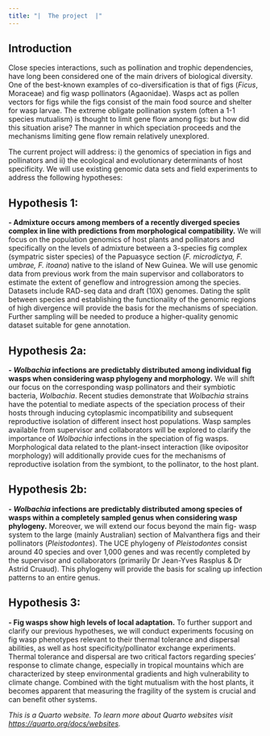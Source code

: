 ```yaml
---
title: "|  The project  |"
---
```


## **Introduction**

Close species interactions, such as pollination and trophic dependencies, have long been considered one of the main drivers of biological diversity. One of the best-known examples of co-diversification is that of figs (*Ficus*, Moraceae) and fig wasp pollinators (Agaonidae). Wasps act as pollen vectors for figs while the figs consist of the main food source and shelter for wasp larvae. The extreme obligate pollination system (often a 1-1 species mutualism) is thought to limit gene flow among figs: but how did this situation arise? The manner in which speciation proceeds and the mechanisms limiting gene flow remain relatively unexplored. 

The current project will address: i) the genomics of speciation in figs and pollinators and ii) the ecological and evolutionary determinants of host specificity. We will use existing genomic data sets and field experiments to address the following hypotheses: 

## **Hypothesis 1: ** 
**- Admixture occurs among members of a recently diverged species complex in line with predictions from morphological compatibility.**
We will focus on the population genomics of host plants and pollinators and specifically on the levels of admixture between a 3-species fig complex (sympatric sister species) of the Papuasyce section (*F. microdictya, F. umbrae, F. itoana*) native to the island of New Guinea. We will use genomic data from previous work from the main supervisor and collaborators to estimate the extent of geneflow and introgression among the species. Datasets include RAD-seq data and draft (10X) genomes. Dating the split between species and establishing the functionality of the genomic regions of high divergence will provide the basis for the mechanisms of speciation. Further sampling will be needed to produce a higher-quality genomic dataset suitable for gene annotation.

## **Hypothesis 2a:** 
**- *Wolbachia* infections are predictably distributed among individual fig wasps when considering wasp phylogeny and morphology.**
We will shift our focus on the corresponding wasp pollinators and their symbiotic bacteria, *Wolbachia*. Recent studies demonstrate that *Wolbachia* strains have the potential to mediate aspects of the speciation process of their hosts through inducing cytoplasmic incompatibility and subsequent reproductive isolation of different insect host populations. Wasp samples available from supervisor and collaborators will be explored to clarify the importance of *Wolbachia* infections in the speciation of fig wasps. Morphological data related to the plant-insect interaction (like ovipositor morphology) will additionally provide cues for the mechanisms of reproductive isolation from the symbiont, to the pollinator, to the host plant. 

## **Hypothesis 2b:** 
**- *Wolbachia* infections are predictably distributed among species of wasps within a completely sampled genus when considering wasp phylogeny.**
Moreover, we will extend our focus beyond the main fig- wasp system to the large (mainly Australian) section of Malvanthera figs and their pollinators (*Pleistodontes*). The UCE phylogeny of *Pleistodontes* consist around 40 species and over 1,000 genes and was recently completed by the supervisor and collaborators (primarily Dr Jean-Yves Rasplus & Dr Astrid Cruaud). This phylogeny will provide the basis for scaling up infection patterns to an entire genus.

## **Hypothesis 3:** 
**- Fig wasps show high levels of local adaptation.**
To further support and clarify our previous hypotheses, we will conduct experiments focusing on fig wasp phenotypes relevant to their thermal tolerance and dispersal abilities, as well as host specificity/pollinator exchange experiments. Thermal tolerance and dispersal are two critical factors regarding species’ response to climate change, especially in tropical mountains which are characterized by steep environmental gradients and high vulnerability to climate change. Combined with the tight mutualism with the host plants, it becomes apparent that measuring the fragility of the system is crucial and can benefit other systems. 

*This is a Quarto website. To learn more about Quarto websites visit <https://quarto.org/docs/websites>.*